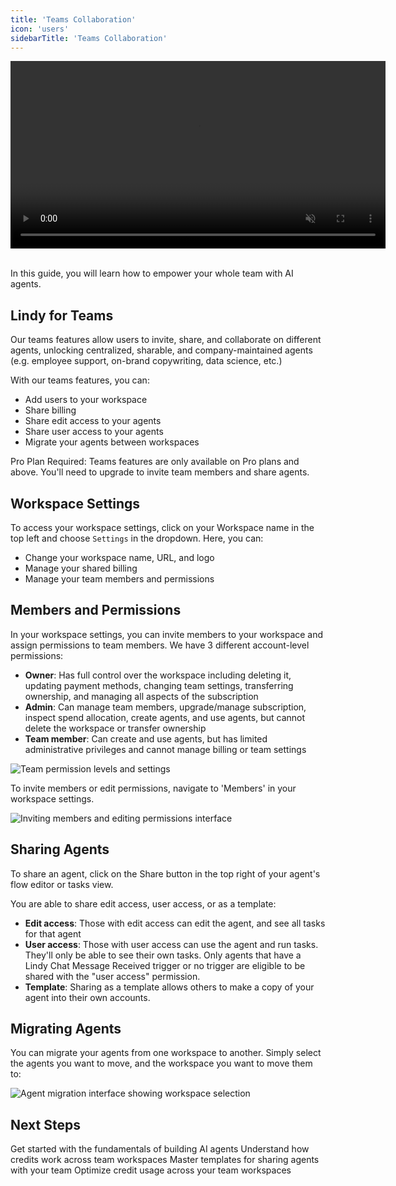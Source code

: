 ```yaml
---
title: 'Teams Collaboration'
icon: 'users'
sidebarTitle: 'Teams Collaboration'
---
```


<div style={{ display: 'flex', justifyContent: 'center', margin: '2rem 0' }}>
  <div className="video-card">
    <video
      src="/lindy-brand-assets/workspace.mp4"
      width="600"
      autoPlay
      muted
      loop
      playsInline
      style={{ display: 'block', width: '100%', borderRadius: '16px' }}
    />
  </div>
</div>  
<br />


In this guide, you will learn how to empower your whole team with AI agents.

## Lindy for Teams

Our teams features allow users to invite, share, and collaborate on different agents, unlocking centralized, sharable, and company-maintained agents (e.g. employee support, on-brand copywriting, data science, etc.)

With our teams features, you can:
- Add users to your workspace
- Share billing
- Share edit access to your agents
- Share user access to your agents
- Migrate your agents between workspaces

<Info>
Pro Plan Required: Teams features are only available on Pro plans and above. You'll need to upgrade to invite team members and share agents.
</Info>

## Workspace Settings

To access your workspace settings, click on your Workspace name in the top left and choose `Settings` in the dropdown. Here, you can:
- Change your workspace name, URL, and logo
- Manage your shared billing
- Manage your team members and permissions

## Members and Permissions

In your workspace settings, you can invite members to your workspace and assign permissions to team members. We have 3 different account-level permissions:

- **Owner**: Has full control over the workspace including deleting it, updating payment methods, changing team settings, transferring ownership, and managing all aspects of the subscription
- **Admin**: Can manage team members, upgrade/manage subscription, inspect spend allocation, create agents, and use agents, but cannot delete the workspace or transfer ownership
- **Team member**: Can create and use agents, but has limited administrative privileges and cannot manage billing or team settings

<Frame>
  <img src="/lindy-brand-assets/teams1.png" alt="Team permission levels and settings" />
</Frame>

To invite members or edit permissions, navigate to 'Members' in your workspace settings.

<Frame>
  <img src="/lindy-brand-assets/teams2.png" alt="Inviting members and editing permissions interface" />
</Frame>

## Sharing Agents

To share an agent, click on the Share button in the top right of your agent's flow editor or tasks view.

You are able to share edit access, user access, or as a template:

- **Edit access**: Those with edit access can edit the agent, and see all tasks for that agent
- **User access**: Those with user access can use the agent and run tasks. They'll only be able to see their own tasks. Only agents that have a Lindy Chat Message Received trigger or no trigger are eligible to be shared with the "user access" permission.
- **Template**: Sharing as a template allows others to make a copy of your agent into their own accounts.

## Migrating Agents

You can migrate your agents from one workspace to another. Simply select the agents you want to move, and the workspace you want to move them to:

<Frame>
  <img src="/lindy-brand-assets/teams3.png" alt="Agent migration interface showing workspace selection" />
</Frame>

## Next Steps

<CardGroup cols={2}>
  <Card title="Lindy 101: Introduction" icon="graduation-cap" href="/fundamentals/lindy-101/introduction">
    Get started with the fundamentals of building AI agents
  </Card>
  
  <Card title="Credits" icon="coins" href="/account-billing/credits">
    Understand how credits work across team workspaces
  </Card>
  
  <Card title="Agent Templates" icon="clipboard-list" href="/fundamentals/lindy-101/templates">
    Master templates for sharing agents with your team
  </Card>
  
  <Card title="Credit Optimization" icon="badge-percent" href="/account-billing/credit-optimizations">
    Optimize credit usage across your team workspaces
  </Card>
</CardGroup>
